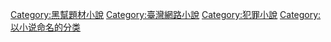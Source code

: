 [[Category:黑幫題材小說|Category:黑幫題材小說]]
[[Category:臺灣網路小說|Category:臺灣網路小說]]
[[Category:犯罪小說|Category:犯罪小說]]
[[Category:以小说命名的分类|Category:以小说命名的分类]]